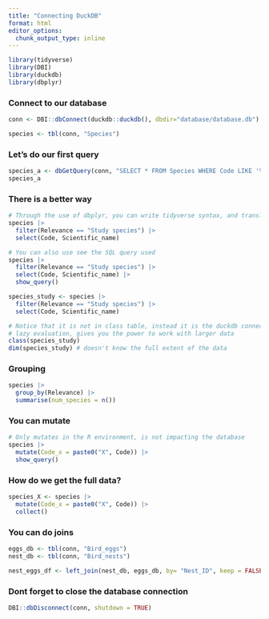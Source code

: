```yaml
---
title: "Connecting DuckDB"
format: html
editor_options: 
  chunk_output_type: inline
---
```

```r
library(tidyverse)
library(DBI)
library(duckdb)
library(dbplyr)
```

### Connect to our database 
```r
conn <- DBI::dbConnect(duckdb::duckdb(), dbdir="database/database.db")
```


```r
species <- tbl(conn, "Species")
```


### Let's do our first query 
```r
species_a <- dbGetQuery(conn, "SELECT * FROM Species WHERE Code LIKE '%a'")
species_a
```

### There is a better way 

```r
# Through the use of dbplyr, you can write tidyverse syntax, and translate it into sql code 
species |> 
  filter(Relevance == "Study species") |> 
  select(Code, Scientific_name)
```
```r
# You can also use see the SQL query used 
species |> 
  filter(Relevance == "Study species") |> 
  select(Code, Scientific_name) |> 
  show_query()
```

```r
species_study <- species |> 
  filter(Relevance == "Study species") |> 
  select(Code, Scientific_name)
```


```r
# Notice that it is not in class table, instead it is the duckdb connection 
# lazy evaluation, gives you the power to work with larger data 
class(species_study)
dim(species_study) # doesn't know the full extent of the data
```


### Grouping 
```r
species |> 
  group_by(Relevance) |> 
  summarise(num_species = n())
```

### You can mutate
```r
# Only mutates in the R environment, is not impacting the database
species |> 
  mutate(Code_x = paste0("X", Code)) |> 
  show_query()
```

### How do we get the full data? 
```r
species_X <- species |> 
  mutate(Code_x = paste0("X", Code)) |> 
  collect()
```

### You can do joins

```r
eggs_db <- tbl(conn, "Bird_eggs")
nest_db <- tbl(conn, "Bird_nests")
```


```r
nest_eggs_df <- left_join(nest_db, eggs_db, by= "Nest_ID", keep = FALSE)
```


### Dont forget to close the database connection 

```r
DBI::dbDisconnect(conn, shutdown = TRUE)
```

